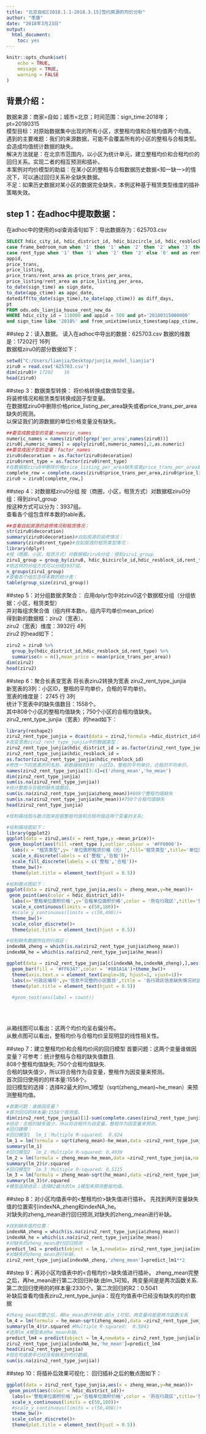 ```yaml
---
title: "北京自如[2018.1.1-2018.3.15]签约房源的均价分析"
author: "季康"
date: "2018年3月23日"
output: 
  html_document:
    toc: yes
---
```


```r
knitr::opts_chunk$set(
	echo = TRUE,
	message = TRUE,
	warning = FALSE
)
```


## 背景介绍：
数据来源：商家=自如；城市=北京；时间范围：sign_time:2018年；pt=20180315</br>
模型目标：对原始数据集中出现的所有小区，求整租均值和合租均值两个均值。</br>
遇到的主要难题：我们的来源数据，可能不会覆盖所有的小区的整租与合租类型。会造成均值统计数据的缺失。</br>
解决方法就是：在北京市范围内，以小区为统计单元，建立整租均价和合租均价的回归关系。实现二者的相互预测和插补。</br>
本案例对均价模型的助益：在某小区的整租与合租数据历史数据<知一缺一>的情况下，可以通过回归关系补全缺失数据。</br>
不足：如果历史数据对某小区的数据完全缺失，本例这种基于租赁类型维度的插补策略失效。</br>

## step 1：在adhoc中提取数据：
在adhoc中的使用的sql查询语句如下：导出数据存为：625703.csv
```sql
SELECT hdic_city_id, hdic_district_id, hdic_bizcircle_id, hdic_resblock_id, 
case frame_bedroom_num when '1' then '1' when '2' then '2' when '3' then '3' else '0' end as frame_bedroom_num , 
case rent_type when '1' then '1' when '2' then '2' else '0' end as rent_type, case decoration when '1' then '1' when '2' then '2' when '3' then '3' else'0' end as decoration, 
appid,
price_trans, 
price_listing, 
price_trans/rent_area as price_trans_per_area, 
price_listing/rent_area as price_listing_per_area,
to_date(sign_time) as sign_date, 
to_date(app_ctime) as appc_date, 
datediff(to_date(sign_time),to_date(app_ctime)) as diff_days, 
pt 
FROM ods.ods_lianjia_house_rent_new_da 
WHERE hdic_city_id = 110000 and appid = 500 and pt='20180315000000' 
and sign_time like '2018%' and from_unixtime(unix_timestamp(app_ctime,'yyyy-mm-dd ss:ss:ss'),'yyyymmddssssss')> '201701010000000'

```




##step 2：读入数据。
读入在adhoc中导出的数据：625703.csv
数据的维数是：17202行    16列</br>
数据框ziru0的部分数据如下：</br>
```r
setwd("C:/Users/lianjia/Desktop/junjia_model_lianjia")
ziru0 = read.csv('625703.csv')
dim(ziru0)# 17202    16
head(ziru0)
```

##step 3：数据类型转换：
将价格转换成数值型变量。</br>
将装修情况和租赁类型转换成因子型变量。</br>
在数据框ziru0中删除价格price_listing_per_area缺失或者price_trans_per_area缺失的观测。</br>
以保证我们的源数据的单位价格变量没有缺失。</br>
```r
##要变成数值型的变量:numeric_names
numeric_names = names(ziru0)[grep('per_area',names(ziru0))]
ziru0[,numeric_names] = apply(ziru0[,numeric_names],2,as.numeric)
##要变成因子型的变量：factor_names
ziru0$decoration = as.factor(ziru0$decoration)
ziru0$rent_type = as.factor(ziru0$rent_type)
#在数据框ziru0中删除价格price_listing_per_area缺失或者price_trans_per_area缺失的观测。
complete_row = complete.cases(ziru0$price_trans_per_area,ziru0$price_listing_per_area)
ziru0 = ziru0[complete_row,]
```

##step 4：对数据框ziru0分组
按（商圈，小区，租赁方式）对数据框ziru0分组：得到ziru1_group</br>
按这种方式可以分为：3937组。</br>
查看各个组包含样本数的table表。</br>
```r
##查看自如房源的装修情况和租赁情况：
str(ziru0$decoration)
summary(ziru0$decoration)#自如房源的装修情况：
summary(ziru0$rent_type)#自如房源的租赁类型情况：
library(dplyr)
#按（商圈，小区，租赁方式）对数据框ziru0分组：得到ziru1_group
ziru1_group = group_by(ziru0, hdic_bizcircle_id,hdic_resblock_id,rent_type)
#依这样的分组方式可以分成3937组。
n_groups(ziru1_group)
#查看各个组包含样本数的统计表：
table(group_size(ziru1_group))
```
##step 5：对分组数据求聚合：
应用dplyr包中对ziru0这个数据框分组（分组依据：小区，租赁类型）</br>
并对每组求聚合值（组内样本数n，组内平均单价mean_price）</br>
得到新的数据框：ziru2（宽表）。</br>
ziru2（宽表）维度：3932行 4列</br>
ziru2 的head如下：</br>
```r
ziru2 = ziru0 %>%
  group_by(hdic_district_id,hdic_resblock_id,rent_type) %>%
  summarise(n = n(),mean_price = mean(price_trans_per_area))
dim(ziru2)
head(ziru2)

```
##step 6：聚合长表变宽表
将长表ziru2转换为宽表 ziru2_rent_type_junjia</br>
新宽表的3列：小区ID，整租的平均单价，合租的平均单价。</br>
宽表的维度是： 2745 行   3列</br>
统计下宽表中的缺失值数目：1558个。</br>
其中808个小区的整租均值缺失；750个小区的合租均值缺失。</br>
ziru2_rent_type_junjia（宽表）的head如下：</br>
```r
library(reshape2)
ziru2_rent_type_junjia = dcast(data = ziru2,formula =hdic_district_id+hdic_resblock_id~rent_type) #长表变宽表。
#改变宽表ziru2_rent_type_junjia中的数据类型：
ziru2_rent_type_junjia$hdic_district_id = as.factor(ziru2_rent_type_junjia$hdic_district_id)
ziru2_rent_type_junjia$hdic_resblock_id =
as.factor(ziru2_rent_type_junjia$hdic_resblock_id)
#修改一下的宽表的列名称，新数据框的3列：小区ID，整租的平均单价，合租的平均单价。
names(ziru2_rent_type_junjia)[3:4]=c('zheng_mean','he_mean')
dim(ziru2_rent_type_junjia)
sum(is.na(ziru2_rent_type_junjia))
#统计整租与合租的缺失值数目。
sum(is.na(ziru2_rent_type_junjia$zheng_mean))#808个整租均值缺失
sum(is.na(ziru2_rent_type_junjia$he_mean))#750个合租均值缺失
head(ziru2_rent_type_junjia)

#绘制箱线图与散点图来挖掘整租均值和合租均值这两个变量的关系;

#绘制箱线图如下：
library(ggplot2)
ggplot(data = ziru2,aes(x = rent_type,y =mean_price))+
 geom_boxplot(aes(fill =rent_type ),outlier.colour = '#FF0000')+
  labs(x = "租赁类型",y= '单位面积租赁价格（元）',fill='租赁类型',title='单位面积租赁价格——箱线图')+
  scale_x_discrete(labels = c('整租','合租'))+
  scale_fill_discrete(labels = c('整租','合租'))+
  theme_bw()+
  theme(plot.title = element_text(hjust = 0.5))

#绘制散点图如下：
ggplot(data = ziru2_rent_type_junjia,aes(x = zheng_mean,y=he_mean))+
 geom_point(aes(color = hdic_district_id))+
  labs(x='整租单位面积价格',y='合租单位面积价格',color = '所在行政区',title='整租与合租价格——散点图（插补前）')+
  scale_x_continuous(limits = c(50,180))+
  #scale_y_continuous(limits = c(50,400))+
  theme_bw()+
  scale_color_discrete()+
  theme(plot.title = element_text(hjust = 0.5))

#绘制缺失数据所在的行政区：
indexNA_zheng = which(is.na(ziru2_rent_type_junjia$zheng_mean))
indexNA_he = which(is.na(ziru2_rent_type_junjia$he_mean))

ggplot(data = ziru2_rent_type_junjia[c(indexNA_he,indexNA_zheng),],aes(x=reorder(hdic_district_id,rep(1,length(hdic_district_id)),sum)))+
  geom_bar(fill = '#FF6347',color = '#8B1A1A')+theme_bw()+
  theme(axis.text.x = element_text(angle=30, hjust=1, vjust=1))+
  labs(x='行政区编号',y='信息不完整的小区数目',title = '各行政区信息缺失情况对比图')+
  theme(plot.title = element_text(hjust = 0.5))
  
  #geom_text(aes(label = count))
  
  
```

</br>从箱线图可以看出：这两个均价均呈右偏分布。</br>
从散点图可以看出，整租均价与合租均价呈现明显的线性相关性。</br>

##step 7：建立整租均价和合租均价间的回归模型
首要问题：这两个变量谁做因变量？可参考：统计整租与合租的缺失值数目.</br>
808个整租均值缺失; 750个合租均值缺失.</br>
合租的缺失值少，所以将合租作为自变量，整租作为因变量来预测。</br>
首次回归使用的的样本量:1558个。</br>
回归模型的选择：选择R2最大的lm_1模型（sqrt(zheng_mean)~he_mean）来预测整租均值。</br>
```r
#首要问题：谁做因变量？
#首次回归的样本量:1558个观测值。
dim(ziru2_rent_type_junjia)[1]-sum(complete.cases(ziru2_rent_type_junjia)) 
#结论：合租的缺失值少，所以将合租作为自变量，整租作为因变量来预测。
#回归建模：
#回归模型1  lm_1：Multiple R-squared:  0.624
lm_1 = lm(formula = sqrt(zheng_mean)~he_mean,data =ziru2_rent_type_junjia,na.action = na.omit )
summary(lm_1)
#回归模型2  lm_2：Multiple R-squared: 0.4939
lm_2 = lm(formula = zheng_mean~he_mean,data =ziru2_rent_type_junjia,na.action = na.omit )
summary(lm_2)$r.squared 
#回归模型3  lm_3：Multiple R-squared: 0.5115
lm_3 = lm(formula = zheng_mean~sqrt(he_mean),data =ziru2_rent_type_junjia,na.action = na.omit )
summary(lm_3)$r.squared 
#模型选择结论：选择R2最大的lm_1模型来预测整租均值。

```

##step 8：对小区均值表中的<整租均价>缺失值进行插补。
先找到两列变量缺失值的位置索引indexNA_zheng和indexNA_he。</br>
对缺失的zheng_mean进行回归预测,对缺失的zheng_mean进行补缺。</br>

```r
#找到缺失值的位置：
indexNA_zheng = which(is.na(ziru2_rent_type_junjia$zheng_mean))
indexNA_he = which(is.na(ziru2_rent_type_junjia$he_mean))
#对缺失的zheng_mean进行回归预测
predict_lm1 = predict(object = lm_1,newdata= ziru2_rent_type_junjia[indexNA_zheng,])
#对缺失的zheng_mean进行补缺。
ziru2_rent_type_junjia[indexNA_zheng,'zheng_mean']=predict_lm1**2
```

##step 9：再对小区均值表中的<合租均价>缺失值进行插补。
zheng_mean完整之后，再he_mean进行第二次回归补缺:由lm_1可知，两变量间是是两次函数关系.</br>
第二次回归使用的的样本量:2330个。第二次回归的R2：0.5041</br>
补缺后查看均值表ziru2_rent_type_junjia：现在均值表中已经没有缺失的均价数据</br>
```r
#zheng_mean完整之后，再he_mean进行补缺:由lm_1可知，两变量间是是两次函数关系
lm_4 = lm(formula = he_mean~sqrt(zheng_mean),data =ziru2_rent_type_junjia,na.action = na.omit )
summary(lm_4)$r.squared #Multiple R-squared:  0.5041
#选用lm_4模型来对he_mean补缺。
predict_lm4 = predict(object = lm_4,newdata = ziru2_rent_type_junjia[indexNA_he,])
ziru2_rent_type_junjia[indexNA_he,'he_mean']=predict_lm4
head(ziru2_rent_type_junjia)
#现在均值表中已经没有缺失的均价数据。
sum(is.na(ziru2_rent_type_junjia))
```

##step 10：将插补后效果可视化：
回归插补之后的散点图如下：
```r
ggplot(data = ziru2_rent_type_junjia,aes(x = zheng_mean,y=he_mean))+
 geom_point(aes(color = hdic_district_id))+
  labs(x='整租单位面积价格',y='合租单位面积价格',color = '所在行政区',title='整租与合租价格——散点图（插补后）')+
  scale_x_continuous(limits = c(50,180))+
  #scale_y_continuous(limits = c(50,400))+
  theme_bw()+
  scale_color_discrete()+
  theme(plot.title = element_text(hjust = 0.5))

```




